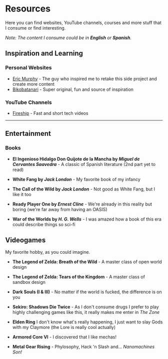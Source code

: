 # Resources

Here you can find websites, YouTube channels, courses and more stuff that I consume or find interesting.

_Note: The content I consume could be in **English** or **Spanish**._

## Inspiration and Learning

### Personal Websites

- [Eric Murphy](https://ericmurphy.xyz/) - The guy who inspired me to retake this side project and create more content
- [Bikobatanari](https://www.bikobatanari.art/) - Super original, fun and source of inspiration

### YouTube Channels

- [Fireship](https://www.youtube.com/channel/UCsBjURrPoezykLs9EqgamOA) - Fast and short tech videos

---

## Entertainment

### Books

- **El Ingenioso Hidalgo Don Quijote de la Mancha by _Miguel de Cervantes Saavedra_** - A classic of Spanish literature (2nd part yet to read)

- **White Fang by _Jack London_** - My favorite book of my infancy

- **The Call of the Wild by _Jack London_** - Not good as White Fang, but I like it too

- **Ready Player One by _Ernest Cline_** - We're already in this reality but boring (we're far away from having an OASIS)

- **War of the Worlds by _H. G. Wells_** - I was amazed how a book of this era could describe things so sci-fi

## Videogames

My favorite hobby, as you could imagine.

- **The Legend of Zelda: Breath of the Wild** - A master class of open world design

- **The Legend of Zelda: Tears of the Kingdom** - A master class of sandbox design

- **Dark Souls (I & III)** - No matter if the world is fucked, the difference is on you

- **Sekiro: Shadows Die Twice** - As I don't consume drugs I prefer to play highly challenging games like this, it really makes me enter in _The Zone_

- **Elden Ring** I don't know what's really happening, I just want to slay Gods with my Claymore (the Lore is really cool actually)

- **Armored Core VI** - I discovered that I like mechas!

- **Metal Gear Rising** - Phylosophy, Hack 'n Slash and... _Nanomachines Son!_
